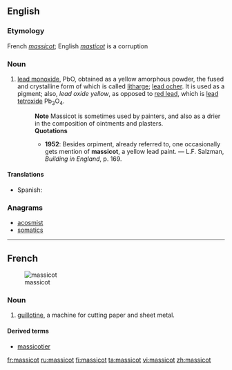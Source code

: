 ==English==

===Etymology===
French ''[[massicot]]''; English ''[[masticot]]'' is a corruption

===Noun===
{{en-noun|-}}

# {{context|chemistry|lang=en}} [[lead monoxide]], PbO, obtained as a yellow amorphous powder, the fused and crystalline form of which is called [[litharge]]; [[lead ocher]].  It is used as a pigment; also, ''lead oxide yellow'', as opposed to [[red lead]], which is [[lead tetroxide]] Pb<sub>3</sub>O<sub>4</sub>.
#: '''Note''' Massicot is sometimes used by painters, and also as a drier in the composition of ointments and plasters.
#: '''Quotations'''
#:* '''1952''': Besides orpiment, already referred to, one occasionally gets mention of '''massicot''', a yellow lead paint. &mdash; L.F. Salzman, ''Building in England'', p. 169.

====Translations====
{{trans-top|lead monoxide}}
* Spanish: {{t|es|masicote}}
{{trans-mid}}
{{trans-bottom}}

===Anagrams===
* [[acosmist#English|acosmist]]
* [[somatics#English|somatics]]

----

==French==
{{wikipedia|lang=fr}}
[[Image:Taglierina.jpg|thumb|massicot]]

===Noun===
{{head|fr|noun|g=m}}

# [[guillotine]], a machine for cutting paper and sheet metal.

====Derived terms====
* [[massicotier]]

[[fr:massicot]]
[[ru:massicot]]
[[fi:massicot]]
[[ta:massicot]]
[[vi:massicot]]
[[zh:massicot]]